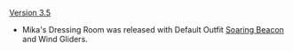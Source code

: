 {{Change History/Header}}
[[Version 3.5]]
* Mika's Dressing Room was released with Default Outfit [[Soaring Beacon]] and Wind Gliders.